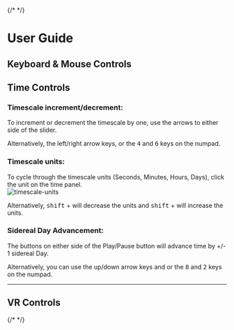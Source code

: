 
<title>User Guide</title>

{/* <Prose> */}

# User Guide


## Keyboard & Mouse Controls


## Time Controls
### Timescale increment/decrement:
To increment or decrement the timescale by one, use the arrows to either side of the slider.

Alternatively, the left/right <span className='inline-flex items-center justify-center gap-1'><KBD><ArrowLeft/></KBD> <KBD><ArrowRight/></KBD></span> arrow keys, or the <KBD>4</KBD> and <KBD>6</KBD> keys on the numpad.


### Timescale units:
To cycle through the timescale units (Seconds, Minutes, Hours, Days), click the unit on the time panel.  
![timescale-units](/images/timescale-units.png)  

Alternatively, <span className='inline-flex items-center justify-center gap-1'><KBD>shift</KBD> + <KBD><ArrowLeft/></KBD></span> will decrease the units and <span className='inline-flex items-center justify-center gap-1'><KBD>shift</KBD> + <KBD><ArrowRight/></KBD></span> will increase the units.  

### Sidereal Day Advancement:  
The buttons on either side of the Play/Pause button will advance time by +/- 1 sidereal Day.

Alternatively, you can use the up/down arrow keys <span className='inline-flex items-center justify-center'> <span className='inline-flex items-center justify-center gap-1'><KBD><ArrowUp/></KBD> and <KBD><ArrowDown/></KBD></span> or the <span className='inline-flex items-center justify-center gap-1'><KBD>8</KBD> and <KBD>2</KBD></span></span> keys on the numpad.

---
## VR Controls


{/* </Prose> */}

